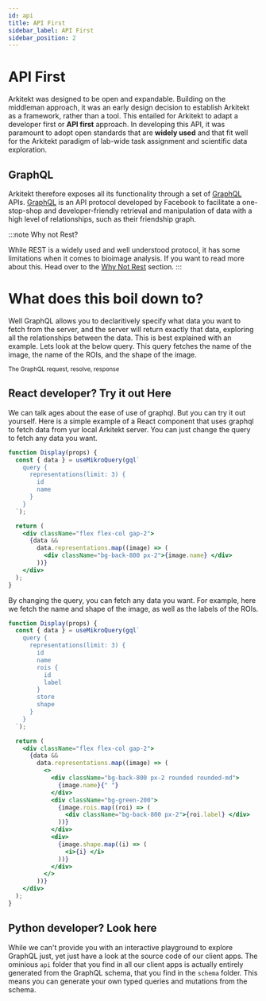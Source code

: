 ```yaml
---
id: api
title: API First
sidebar_label: API First
sidebar_position: 2
---
```



# API First

Arkitekt was designed to be open and expandable. Building on the middleman approach, it
was an early design decision to establish Arkitekt as a framework, rather than a tool. This
entailed for Arkitekt to adapt a developer first or **API first** approach. In developing this
API, it was paramount to adopt open standards that are **widely used** and that fit well for the
Arkitekt paradigm of lab-wide task assignment and scientific data exploration.

## GraphQL

Arkitekt therefore exposes all its functionality through a set of [GraphQL](https://graphql.org/) APIs. [GraphQL](https://graphql.org/) is an
API protocol developed by Facebook to facilitate a one-stop-shop and developer-friendly
retrieval and manipulation of data with a high level of relationships, such as their friendship
graph. 

:::note Why not Rest?

While REST is a widely used and well understood protocol, it has some limitations when it comes to
bioimage analysis. If you want to read more about this. Head over to the [Why Not Rest](/docs/design/why-not/rest) section.
:::


# What does this boil down to?

Well GraphQL allows you to declaritively specify what data you want to fetch from the server, and the server will return exactly that data, exploring
all the relationships between the data. This is best explained with an example. Lets look at the
below query. This query fetches the name of the image, the name of the ROIs, and the shape of the image.

<div className="mt-2 w-20">
<Image img={thumbnail} />

<div className="text-gray-400 mb-2">
<small>The GraphQL request, resolve, response  </small>
</div>
</div>




## React developer? Try it out Here

We can talk ages about the ease of use of graphql. But you can try it out yourself. Here is a simple example of a React component that uses graphql to fetch data from yur local Arkitekt server.
You can just change the query to fetch any data you want.

```jsx live
function Display(props) {
  const { data } = useMikroQuery(gql`
    query {
      representations(limit: 3) {
        id
        name
      }
    }
  `);

  return (
    <div className="flex flex-col gap-2">
      {data &&
        data.representations.map((image) => (
          <div className="bg-back-800 px-2">{image.name} </div>
        ))}
    </div>
  );
}
```

By changing the query, you can fetch any data you want. For example, here we fetch the name and shape of the image, as well as the labels of the ROIs.

```jsx live
function Display(props) {
  const { data } = useMikroQuery(gql`
    query {
      representations(limit: 3) {
        id
        name
        rois {
          id
          label
        }
        store
        shape
      }
    }
  `);

  return (
    <div className="flex flex-col gap-2">
      {data &&
        data.representations.map((image) => (
          <>
            <div className="bg-back-800 px-2 rounded rounded-md">
              {image.name}{" "}
            </div>
            <div className="bg-green-200">
              {image.rois.map((roi) => (
                <div className="bg-back-800 px-2">{roi.label} </div>
              ))}
            </div>
            <div>
              {image.shape.map((i) => (
                <i>{i} </i>
              ))}
            </div>
          </>
        ))}
    </div>
  );
}
```

## Python developer? Look here

While we can't provide you with an interactive playground to explore GraphQL just, yet
just have a look at the source code of our client apps. The ominious `api` folder that you
find in all our client apps is actually entirely generated from the GraphQL schema, that you
find in the `schema` folder. This means you can generate your own typed queries and mutations
from the schema.

